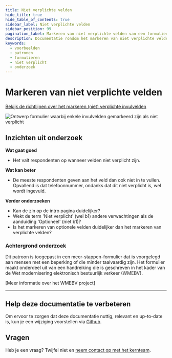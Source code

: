 ```yaml
---
title: Niet verplichte velden
hide_title: true
hide_table_of_contents: true
sidebar_label: Niet verplichte velden
sidebar_position: 99
pagination_label: Markeren van niet verplichte velden van een formulier
description: Documentatie rondom het markeren van niet verplichte velden van een formulier
keywords:
  - voorbeelden
  - patronen
  - formulieren
  - niet verplicht
  - onderzoek
---
```



# Markeren van niet verplichte velden

[Bekijk de richtlijnen over het markeren (niet) verplichte invulvelden](../../../richtlijnen/formulieren/00-alle-richtlijnen/07-help-the-user.mdx)

![Ontwerp formulier waarbij enkele invulvelden gemarkeerd zijn als niet verplicht](https://raw.githubusercontent.com/nl-design-system/documentatie/assets/voorbeeld_formulier_niet-verplicht.png)

## Inzichten uit onderzoek

**Wat gaat goed**
* Het valt respondenten op wanneer velden niet verplicht zijn.

**Wat kan beter**
* De meeste respondenten geven aan het veld dan ook niet in te vullen. Opvallend is dat telefoonnummer, ondanks dat dit niet verplicht is, wel wordt ingevuld.

**Verder onderzoeken**
* Kan de zin op de intro pagina duidelijker?
* Wekt de term 'Niet verplicht' (wel b1) andere verwachtingen als de aanduiding 'Optioneel' (niet b1)?
* Is het markeren van optionele velden duidelijker dan het markeren van verplichte velden?

<VideoPlayer videoId="PjnXwA7JXcg" />

### Achtergrond onderzoek
Dit patroon is toegepast in een meer-stappen-formulier dat is voorgelegd aan mensen met een beperking of die minder taalvaardig zijn. Het formulier maakt onderdeel uit van een handreiking die is geschreven in het kader van de Wet modernisering elektronisch bestuurlijk verkeer (WMEBV). 

[Meer informatie over het WMEBV project]

---

## Help deze documentatie te verbeteren

Om ervoor te zorgen dat deze documentatie nuttig, relevant en up-to-date is, kun je een wijziging voorstellen via [Github](https://github.com/nl-design-system/documentatie).

## Vragen

Heb je een vraag? Twijfel niet en [neem contact op met het kernteam](../../project/kernteam.mdx).
